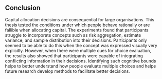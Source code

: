 ## Conclusion {#conclusion}

Capital allocation decisions are consequential for large organisations. This
thesis tested the conditions under which people behave rationally or are
fallible when allocating capital. The experiments found that participants
struggle to incorporate concepts such as risk aggregation, estimate variance,
and sample distribution into their decisions. Participants only seemed to be
able to do this when the concept was expressed visually very explicitly.
However, when there were multiple cues for choice evaluation, the results also
showed that participants were capable of integrating conflicting information in
their decisions. Identifying such cognitive bounds helps to better understand
how people evaluate multiple choices and helps future research develop methods
to facilitate better decisions.

\newpage

\printbibliography[segment=\therefsegment,heading=subbibintoc]

